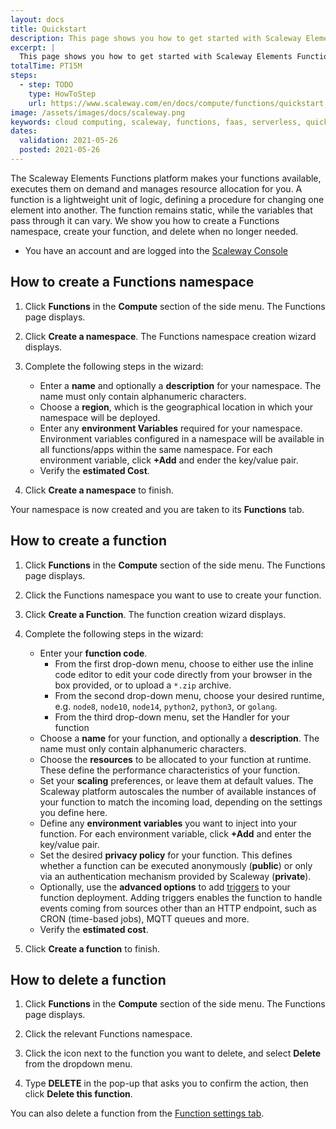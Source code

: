 ```yaml
---
layout: docs
title: Quickstart
description: This page shows you how to get started with Scaleway Elements Functions
excerpt: |
  This page shows you how to get started with Scaleway Elements Functions.
totalTime: PT15M
steps:
  - step: TODO
    type: HowToStep
    url: https://www.scaleway.com/en/docs/compute/functions/quickstart
image: /assets/images/docs/scaleway.png
keywords: cloud computing, scaleway, functions, faas, serverless, quickstart
dates:
  validation: 2021-05-26
  posted: 2021-05-26
---
```


The Scaleway Elements Functions platform makes your functions available, executes them on demand and manages resource allocation for you. A function is a lightweight unit of logic, defining a procedure for changing one element into another. The function remains static, while the variables that pass through it can vary. We show you how to create a Functions namespace, create your function, and delete when no longer needed.

<Message type="requirement">

- You have an account and are logged into the [Scaleway Console](https://console.scaleway.com)

</Message>

## How to create a Functions namespace

1. Click **Functions** in the **Compute** section of the side menu. The Functions page displays.

2. Click **Create a namespace**. The Functions namespace creation wizard displays.

3. Complete the following steps in the wizard: 

    - Enter a **name** and optionally a **description** for your namespace. The name must only contain alphanumeric characters.
    - Choose a **region**, which is the geographical location in which your namespace will be deployed.
    - Enter any **environment Variables** required for your namespace. Environment variables configured in a namespace will be available in all functions/apps within the same namespace. For each environment variable, click **+Add** and ender the key/value pair.
    - Verify the **estimated Cost**.

4. Click **Create a namespace** to finish.

Your namespace is now created and you are taken to its **Functions** tab.

## How to create a function

1. Click **Functions** in the **Compute** section of the side menu. The Functions page displays.

2. Click the Functions namespace you want to use to create your function. 

3. Click **Create a Function**. The function creation wizard displays.

4. Complete the following steps in the wizard: 

    - Enter your **function code**. 
      - From the first drop-down menu, choose to either use the inline code editor to edit your code directly from your browser in the box provided, or to upload a `*.zip` archive.
      - From the second drop-down menu, choose your desired runtime, e.g. `node8`, `node10`, `node14`, `python2`, `python3`, or `golang`.
      - From the third drop-down menu, set the Handler for your function
    - Choose a **name** for your function, and optionally a **description**. The name must only contain alphanumeric characters.
    - Choose the **resources** to be allocated to your function at runtime. These define the performance characteristics of your function.
    - Set your **scaling** preferences, or leave them at default values. The Scaleway platform autoscales the number of available instances of your function to match the incoming load, depending on the settings you define here.
    - Define any **environment variables** you want to inject into your function. For each environment variable, click **+Add** and enter the key/value pair.
    - Set the desired **privacy policy** for your function. This defines whether a function can be executed anonymously (**public**) or only via an authentication mechanism provided by Scaleway (**private**). 
    - Optionally, use the **advanced options** to add [triggers](/compute/functions/concepts/#trigger) to your function deployment. Adding triggers enables the function to handle events coming from sources other than an HTTP endpoint, such as CRON (time-based jobs), MQTT queues and more. 
    - Verify the **estimated cost**.

5. Click **Create a function** to finish.

## How to delete a function

1. Click **Functions** in the **Compute** section of the side menu. The Functions page displays.

2. Click the relevant Functions namespace.

2. Click the <Icon name="more" /> icon next to the function you want to delete, and select **Delete** from the dropdown menu. 

3. Type **DELETE** in the pop-up that asks you to confirm the action, then click **Delete this function**.

<Message type="tip">

  You can also delete a function from the [Function settings tab](/compute/functions/how-to/manage-a-functions-namespace/).

</Message>

